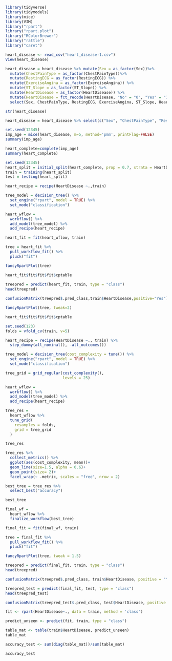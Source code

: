 ```{r}
library(tidyverse)
library(tidymodels)
library(mice)
library(VIM)
library("rpart")
library("rpart.plot")
library("RColorBrewer")
library("rattle")
library("caret")
```
```{r}
heart_disease <- read_csv("heart_disease-1.csv")
View(heart_disease)
```

```{r}
heart_disease = heart_disease %>% mutate(Sex = as_factor(Sex))%>%
  mutate(ChestPainType = as_factor(ChestPainType))%>%
  mutate(RestingECG = as_factor(RestingECG)) %>%
  mutate(ExerciseAngina = as_factor(ExerciseAngina)) %>%
  mutate(ST_Slope = as_factor(ST_Slope)) %>%
  mutate(HeartDisease = as_factor(HeartDisease)) %>%
  mutate(HeartDisease = fct_recode(HeartDisease, "No" = "0", "Yes" = "1")) %>%
  select(Sex, ChestPainType, RestingECG, ExerciseAngina, ST_Slope, HeartDisease)

str(heart_disease)
```
```{r}
heart_disease = heart_disease %>% select(c("Sex", "ChestPainType", "RestingECG", "ExerciseAngina", "ST_Slope", "HeartDisease"))

set.seed(12345)
imp_age = mice(heart_disease, m=5, method='pmm', printFlag=FALSE)
summary(imp_age)
```
```{r}
heart_complete=complete(imp_age)
summary(heart_complete)
```


```{r}
set.seed(12345)
heart_split = initial_split(heart_complete, prop = 0.7, strata = HeartDisease)
train = training(heart_split)
test = testing(heart_split)
```

```{r}
heart_recipe = recipe(HeartDisease ~.,train)

tree_model = decision_tree() %>%
  set_engine("rpart", model = TRUE) %>%
  set_mode("classification")

heart_wflow = 
  workflow() %>%
  add_model(tree_model) %>%
  add_recipe(heart_recipe)

heart_fit = fit(heart_wflow, train)
```

```{r}
tree = heart_fit %>%
  pull_workflow_fit() %>%
  pluck("fit")

fancyRpartPlot(tree)
```
```{r}
heart_fit$fit$fit$fit$cptable
  
treepred = predict(heart_fit, train, type = "class")
head(treepred)

confusionMatrix(treepred$.pred_class,train$HeartDisease,positive="Yes")
```
```{r}
fancyRpartPlot(tree, tweak=2)
```
```{r}
heart_fit$fit$fit$fit$cptable
```
```{r}
set.seed(123)
folds = vfold_cv(train, v=5)
```

```{r}
heart_recipe = recipe(HeartDisease ~., train) %>%
  step_dummy(all_nominal(), -all_outcomes())

tree_model = decision_tree(cost_complexity = tune()) %>%
  set_engine("rpart", model = TRUE) %>%
  set_mode("classification")

tree_grid = grid_regular(cost_complexity(),
                         levels = 25)

heart_wflow = 
  workflow() %>%
  add_model(tree_model) %>%
  add_recipe(heart_recipe)

tree_res = 
  heart_wflow %>%
  tune_grid(
    resamples = folds,
    grid = tree_grid
  )

tree_res
```
```{r}
tree_res %>%
  collect_metrics() %>%
  ggplot(aes(cost_complexity, mean))+
  geom_line(size=1.5, alpha = 0.6)+
  geom_point(size= 2)+
  facet_wrap(~ .metric, scales = "free", nrow = 2)
```
```{r}
best_tree = tree_res %>%
  select_best("accuracy")

best_tree
```

```{r}
final_wf =
  heart_wflow %>%
  finalize_workflow(best_tree)
```

```{r}
final_fit = fit(final_wf, train)

tree = final_fit %>%
  pull_workflow_fit() %>%
  pluck("fit")

fancyRpartPlot(tree, tweak = 1.5)
```
```{r}
treepred = predict(final_fit, train, type = "class")
head(treepred)
```
```{r}
confusionMatrix(treepred$.pred_class, train$HeartDisease, positive = "Yes")
```
```{r}
treepred_test = predict(final_fit, test, type = "class")
head(treepred_test)

confusionMatrix(treepred_test$.pred_class, test$HeartDisease, positive = "Yes")
```
```{r}
fit <- rpart(HeartDisease~., data = train, method = 'class')

predict_unseen <- predict(fit, train, type = "class")

table_mat <- table(train$HeartDisease, predict_unseen)
table_mat

accuracy_test <- sum(diag(table_mat))/sum(table_mat)

accuracy_test
```

